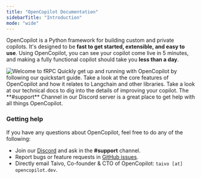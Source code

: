 ```yaml
---
title: "OpenCopilot Documentation"
sidebarTitle: "Introduction"
mode: "wide"
---
```


OpenCopilot is a Python framework for building custom and private copilots.
It's designed to be **fast to get started, extensible, and easy to use**.
Using OpenCopilot, you can see your copilot come live in 5 minutes, and
making a fully functional copilot should take you **less than a day**.

<img className="w-full" src="https://placehold.co/674x242" alt="Welcome to fRPC" />

<CardGroup cols={2}>
  <Card
    title="Getting Started"
    icon="circle-play"
    href="/welcome/getting-started"
  >
    Quickly get up and running with OpenCopilot by following our quickstart guide.
  </Card>
  <Card title="Overview" icon="lightbulb-on" href="/welcome/overview">
    Take a look at the core features of OpenCopilot and how it relates to Langchain and other libraries.
  </Card>
  <Card
    title="Technical Docs"
    icon="book-open-cover"
    href="/improve/customize-your-copilot"
  >
    Take a look at our technical docs to dig into the details of improving your copilot.
  </Card>
  <Card
    title="Join Our Discord"
    icon="discord"
    href="https://discord.gg/todo"
  >
    The **#support** Channel in our Discord server is a great place to get help
    with all things OpenCopilot.
  </Card>
</CardGroup>

### Getting help

If you have any questions about OpenCopilot, feel free to do any of the following:

* Join our [Discord](https://discord.gg/todo) and ask in the **#support** channel.
* Report bugs or feature requests in [GitHub issues](https://github.com/opencopilotdev/opencopilot/issues).
* Directly email Taivo, Co-founder & CTO of OpenCopilot: `taivo [at] opencopilot.dev`.